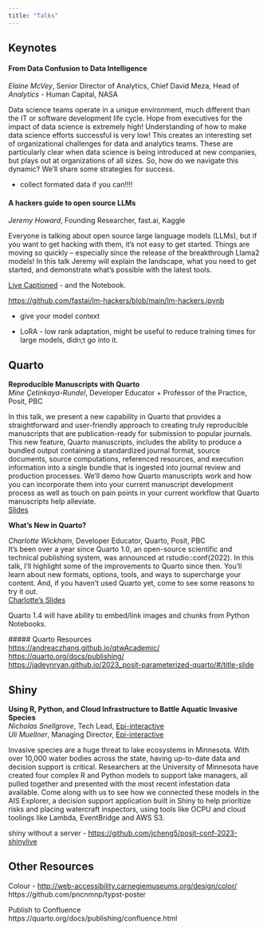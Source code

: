 ---
title: "Talks"
---

## Keynotes

#### From Data Confusion to Data Intelligence

*Elaine McVey*, Senior Director of Analytics, Chief David Meza, Head of *Analytics* - Human Capital, NASA

Data science teams operate in a unique environment, much different than the IT or software development life cycle. Hope from executives for the impact of data science is extremely high! Understanding of how to make data science efforts successful is very low! This creates an interesting set of organizational challenges for data and analytics teams. These are particularly clear when data science is being introduced at new companies, but plays out at organizations of all sizes. So, how do we navigate this dynamic? We'll share some strategies for success.

-   collect formated data if you can!!!!

#### A hackers guide to open source LLMs

*Jeremy Howard*, Founding Researcher, fast.ai, Kaggle

Everyone is talking about open source large language models (LLMs), but if you want to get hacking with them, it's not easy to get started. Things are moving so quickly -- especially since the release of the breakthrough Llama2 models! In this talk Jeremy will explain the landscape, what you need to get started, and demonstrate what's possible with the latest tools.

[Live Captioned](https://p3.3playmedia.com/live-asr-client-v1/external_webpage_with_captions.html?key=275CbvNYmT0UjdlO&show_accessibility_menu=true&show_complete_transcript=true&stream_start=1695137100&use_uppercase=0) - and the Notebook.

<https://github.com/fastai/lm-hackers/blob/main/lm-hackers.ipynb>

-   give your model context

-   LoRA - low rank adaptation, might be useful to reduce training times for large models, didn;t go into it.

## Quarto

**Reproducible Manuscripts with Quarto\
***Mine Çetinkaya-Rundel*, Developer Educator + Professor of the Practice, Posit, PBC

In this talk, we present a new capability in Quarto that provides a straightforward and user-friendly approach to creating truly reproducible manuscripts that are publication-ready for submission to popular journals. This new feature, Quarto manuscripts, includes the ability to produce a bundled output containing a standardized journal format, source documents, source computations, referenced resources, and execution information into a single bundle that is ingested into journal review and production processes. We'll demo how Quarto manuscripts work and how you can incorporate them into your current manuscript development process as well as touch on pain points in your current workflow that Quarto manuscripts help alleviate.\
[Slides](https://mine.quarto.pub/manuscripts-conf23/#/title-slide)

**What's New in Quarto?**

*Charlotte Wickham*, Developer Educator, Quarto, Posit, PBC\
It's been over a year since Quarto 1.0, an open-source scientific and technical publishing system, was announced at rstudio::conf(2022). In this talk, I'll highlight some of the improvements to Quarto since then. You'll learn about new formats, options, tools, and ways to supercharge your content. And, if you haven't used Quarto yet, come to see some reasons to try it out.\
[Charlotte's Slides](https://cwickham.github.io/whats-new-in-quarto/#/title-slide)

Quarto 1.4 will have ability to embed/link images and chunks from Python Notebooks.

\##### Quarto Resources\
<https://andreaczhang.github.io/qtwAcademic/>\
<https://quarto.org/docs/publishing/>\
<https://jadeynryan.github.io/2023_posit-parameterized-quarto/#/title-slide>

## Shiny

**Using R, Python, and Cloud Infrastructure to Battle Aquatic Invasive Species\
***Nicholas Snellgrove*, Tech Lead, [Epi-interactive](https://www.epi-interactive.com/)\
*Uli Muellner*, Managing Director, [Epi-interactive](https://www.epi-interactive.com/)

Invasive species are a huge threat to lake ecosystems in Minnesota. With over 10,000 water bodies across the state, having up-to-date data and decision support is critical. Researchers at the University of Minnesota have created four complex R and Python models to support lake managers, all pulled together and presented with the most recent infestation data available. Come along with us to see how we connected these models in the AIS Explorer, a decision support application built in Shiny to help prioritize risks and placing watercraft inspectors, using tools like OCPU and cloud toolings like Lambda, EventBridge and AWS S3.

shiny without a server - <https://github.com/jcheng5/posit-conf-2023-shinylive>

## Other Resources

Colour - <http://web-accessibility.carnegiemuseums.org/design/color/> https://github.com/pncnmnp/typst-poster

Publish to Confluence\
https://quarto.org/docs/publishing/confluence.html
